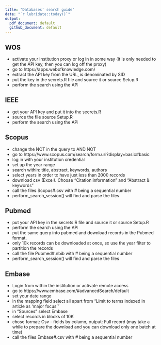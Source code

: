 ```yaml
---
title: "Databases' search guide"
date: "`r lubridate::today()`"
output:
  pdf_document: default
  github_document: default
---
```


## WOS
- activate your institution proxy or log in in some way (it is only needed to get the API key, then you can log off the proxy)
- go to https://apps.webofknowledge.com/
- extract the API key from the URL, is denominated by SID
- put the key in the secrets.R file and source it or source Setup.R
- perform the search using the API

## IEEE
- get your API key and put it into the secrets.R
- source the file source Setup.R
- perform the search using the API

## Scopus
- change the NOT in the query to AND NOT
- go to https://www.scopus.com/search/form.uri?display=basic#basic
- log in with your institution credential
- set up the year range
- search within: title, abstract, keywords, authors
- select years in order to have just less than 2000 records
- download csv (Excel). Choose "Citation information" and "Abstract & keywords"
- call the files Scopus#.csv with # being a sequential number
- perform_search_session() will find and parse the files

## Pubmed
- put your API key in the secrets.R file and source it or source Setup.R
- perform the search using the API
- put the same query into pubmed and download records in the Pubmed format.
- only 10k records can be downloaded at once, so use the year filter to partition the records
- call the file Pubmed#.nbib with # being a sequential number
- perform_search_session() will find and parse the files

## Embase
- Login from within the institution or activate remote access
- go to https://www.embase.com/#advancedSearch/default
- set your date range
- in the mapping field select all apart from "Limit to terms indexed in article as 'major focus'"
- in "Sources" select Embase
- select records in blocks of 10K
- chose format: Csv - fields by column, output: Full record (may take a while to prepare the download and you can download only one batch at time)
- call the files Embase#.csv with # being a sequential number
